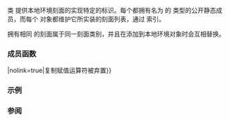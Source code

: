 {{cpp/locale/locale/title|id}}
{{cpp/locale/locale/navbar}}
{{dcl begin}}
{{dcl header|locale}}
{{dcl|1=
class locale::id;
}}
{{dcl end}}

类 {{tt|std::locale::id}} 提供本地环境刻面的实现特定的标识。每个{{rlp|facet|刻面}}都拥有名为 {{ttb|id}} 的 {{tt|std::locale::id}} 类型的公开静态成员，而每个 {{lc|std::locale}} 对象都维护它所实装的刻面列表，通过 {{tt|id}} 索引。

拥有相同 {{tt|id}} 的刻面属于同一刻面类别，并且在添加到本地环境对象时会互相替换。

===成员函数===
{{dsc begin}}
{{dsc mem ctor|cpp/locale/locale/id/id|构造新的 id}}
{{dsc mem fun|operator{{=}}|nolink=true|复制赋值运算符被弃置}}
{{dsc end}}

===示例===
{{example
|下列代码展示如何构造最小的自定义刻面。
|code=
#include &lt;iostream&gt;
#include &lt;locale&gt;

struct myfacet : std::locale::facet
{
    myfacet(std::size_t refs = 0) : facet(refs) {}
    static ::std::locale::id id;
};

std::locale::id myfacet::id;

int main()
{
    std::locale myloc(std::locale(), new myfacet);
    std::cout &lt;&lt; "has_facet&lt;myfacet&gt;(myloc) 返回 " &lt;&lt; std::boolalpha
              &lt;&lt; std::has_facet&lt;myfacet&gt;(myloc) &lt;&lt; '\n';
}
|output=
has_facet&lt;myfacet&gt;(myloc) 返回 true
}}

===参阅===
{{dsc begin}}
{{dsc inc|cpp/locale/locale/dsc facet}}
{{dsc end}}

{{langlinks|de|en|es|fr|it|ja|pt|ru}}